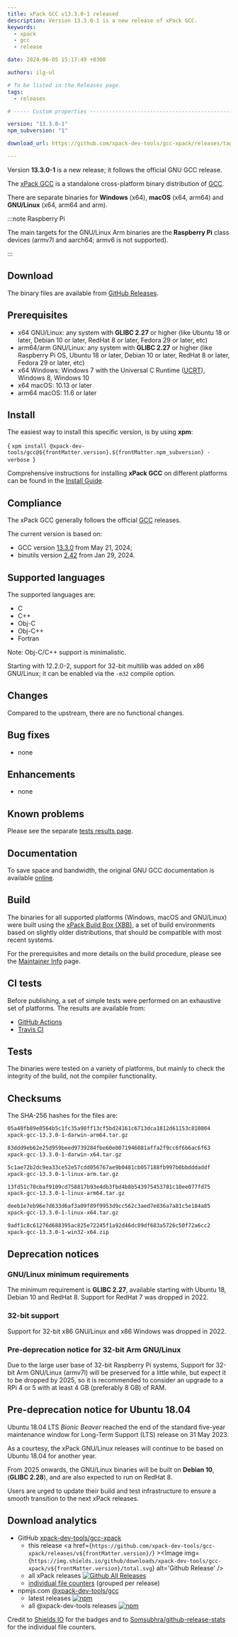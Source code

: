 ```yaml
---
title: xPack GCC v13.3.0-1 released
description: Version 13.3.0-1 is a new release of xPack GCC.
keywords:
  - xpack
  - gcc
  - release

date: 2024-06-05 15:17:49 +0300

authors: ilg-ul

# To be listed in the Releases page.
tags:
  - releases

# ----- Custom properties -----------------------------------------------------

version: "13.3.0-1"
npm_subversion: "1"

download_url: https://github.com/xpack-dev-tools/gcc-xpack/releases/tag/v13.3.0-1/

---
```


<head><title>{frontMatter.title}</title></head>

Version **13.3.0-1** is a new release; it follows the official GNU GCC release.

<!-- truncate -->


The [xPack GCC](https://xpack-dev-tools.github.io/gcc-xpack/)
is a standalone cross-platform binary distribution of
[GCC](https://gcc.gnu.org).

There are separate binaries for **Windows** (x64),
**macOS** (x64, arm64)
and **GNU/Linux** (x64, arm64 and arm).

:::note Raspberry Pi

The main targets for the GNU/Linux Arm
binaries are the **Raspberry Pi** class devices (armv7l and aarch64;
armv6 is not supported).

:::

## Download

The binary files are available from <a href={frontMatter.download_url}>GitHub Releases</a>.

## Prerequisites

- x64 GNU/Linux: any system with **GLIBC 2.27** or higher
  (like Ubuntu 18 or later, Debian 10 or later, RedHat 8 or later,
  Fedora 29 or later, etc)
- arm64/arm GNU/Linux: any system with **GLIBC 2.27** or higher
  (like Raspberry Pi OS, Ubuntu 18 or later, Debian 10 or later, RedHat 8 or later,
  Fedora 29 or later, etc)
- x64 Windows: Windows 7 with the Universal C Runtime
  ([UCRT](https://support.microsoft.com/en-us/topic/update-for-universal-c-runtime-in-windows-c0514201-7fe6-95a3-b0a5-287930f3560c)),
  Windows 8, Windows 10
- x64 macOS: 10.13 or later
- arm64 macOS: 11.6 or later

## Install

The easiest way to install this specific version, is by using **xpm**:

<CodeBlock language="console"> {
`xpm install @xpack-dev-tools/gcc@${frontMatter.version}.${frontMatter.npm_subversion} -verbose
`} </CodeBlock>

Comprehensive instructions for installing **xPack GCC** on different platforms
can be found in the [Install Guide](/docs/install/).

## Compliance

The xPack GCC generally follows the official
[GCC](https://gcc.gnu.org/releases.html) releases.

The current version is based on:

- GCC version [13.3.0](https://gcc.gnu.org/gcc-13/) from May 21, 2024;
- binutils version
[2.42](https://lists.gnu.org/archive/html/info-gnu/2024-01/msg00016.html)
from Jan 29, 2024.

## Supported languages

The supported languages are:

- C
- C++
- Obj-C
- Obj-C++
- Fortran

Note: Obj-C/C++ support is minimalistic.

Starting with 12.2.0-2, support for 32-bit multilib was added on x86
GNU/Linux; it can be enabled via the `-m32` compile option.

## Changes

Compared to the upstream, there are no functional changes.

## Bug fixes

- none

## Enhancements

- none

## Known problems

Please see the separate
[tests results page](/docs/tests/13.3.0-1/).

## Documentation

To save space and bandwidth, the original GNU GCC documentation is available
[online](https://gcc.gnu.org/onlinedocs/).

## Build

The binaries for all supported platforms
(Windows, macOS and GNU/Linux) were built using the
[xPack Build Box (XBB)](https://xpack.github.io/xbb/), a set
of build environments based on slightly older distributions, that should be
compatible with most recent systems.

For the prerequisites and more details on the build procedure, please see the
[Maintainer Info](/docs/maintainer/) page.

## CI tests

Before publishing, a set of simple tests were performed on an exhaustive
set of platforms. The results are available from:

- [GitHub Actions](https://github.com/xpack-dev-tools/gcc-xpack/actions/)
- [Travis CI](https://app.travis-ci.com/github/xpack-dev-tools/gcc-xpack/builds/)

## Tests

The binaries were tested on a variety of platforms,
but mainly to check the integrity of the
build, not the compiler functionality.

## Checksums

The SHA-256 hashes for the files are:

```txt
05a48fb89e0564b5c1fc35a98ff13cf5bd24161c6713dca1812d61153c810804
xpack-gcc-13.3.0-1-darwin-arm64.tar.gz

83ddd9eb62e25d959beed9739284fbe60e0071946081affa2f9cc6f6b6ac6f63
xpack-gcc-13.3.0-1-darwin-x64.tar.gz

5c1ae72b2dc9ea33ce52e57cdd056767ae9b0481cb057188fb997b0bbdddaddf
xpack-gcc-13.3.0-1-linux-arm.tar.gz

13fd51c70cbaf9109cd758817b93e4db3fbd4b8b543975453701c10ee077fd75
xpack-gcc-13.3.0-1-linux-arm64.tar.gz

deeb1e7eb96e7d633d6af3a09f89f9953d9cc562c3aed7e836a7a81c5e184a85
xpack-gcc-13.3.0-1-linux-x64.tar.gz

9adf1c8c61276d688395ac825e72245f1a92d46dc89df683a5726c50f72a6cc2
xpack-gcc-13.3.0-1-win32-x64.zip

```

## Deprecation notices

### GNU/Linux minimum requirements

The minimum requirement is **GLIBC 2.27**, available starting
with Ubuntu 18, Debian 10 and RedHat 8.
Support for RedHat 7 was dropped in 2022.

### 32-bit support

Support for 32-bit x86 GNU/Linux and x86 Windows was
dropped in 2022.

### Pre-deprecation notice for 32-bit Arm GNU/Linux

Due to the large user base of 32-bit Raspberry Pi systems,
Support for 32-bit Arm GNU/Linux (armv7l) will be preserved
for a little while, but expect it to be dropped by 2025,
so it is recommended to consider an upgrade to a RPi 4 or 5 with
at least 4 GB (preferably 8 GB) of RAM.

## Pre-deprecation notice for Ubuntu 18.04

Ubuntu 18.04 LTS _Bionic Beaver_ reached the end of the standard five-year
maintenance window for Long-Term Support (LTS) release on 31 May 2023.

As a courtesy, the xPack GNU/Linux releases will continue to be based on
Ubuntu 18.04 for another year.

From 2025 onwards, the GNU/Linux binaries will be built on **Debian 10**,
(**GLIBC 2.28**), and are also expected to run on RedHat 8.

Users are urged to update their build and test infrastructure to
ensure a smooth transition to the next xPack releases.

## Download analytics

- GitHub [xpack-dev-tools/gcc-xpack](https://github.com/xpack-dev-tools/gcc-xpack/)
  - this release <a href={`https://github.com/xpack-dev-tools/gcc-xpack/releases/v${frontMatter.version}/`} ><Image img={`https://img.shields.io/github/downloads/xpack-dev-tools/gcc-xpack/v${frontMatter.version}/total.svg`} alt='Github Release' /></a>
  - all xPack releases [![Github All Releases](https://img.shields.io/github/downloads/xpack-dev-tools/gcc-xpack/total.svg)](https://github.com/xpack-dev-tools/gcc-xpack/releases/)
  - [individual file counters](https://somsubhra.github.io/github-release-stats/?username=xpack-dev-tools&repository=gcc-xpack) (grouped per release)
- npmjs.com [@xpack-dev-tools/gcc](https://www.npmjs.com/package/@xpack-dev-tools/gcc)
  - latest releases [![npm](https://img.shields.io/npm/dw/@xpack-dev-tools/gcc.svg)](https://www.npmjs.com/package/@xpack-dev-tools/gcc/)
  - all @xpack-dev-tools releases [![npm](https://img.shields.io/npm/dt/@xpack-dev-tools/gcc.svg)](https://www.npmjs.com/package/@xpack-dev-tools/gcc/)

Credit to [Shields IO](https://shields.io) for the badges and to
[Somsubhra/github-release-stats](https://github.com/Somsubhra/github-release-stats)
for the individual file counters.
